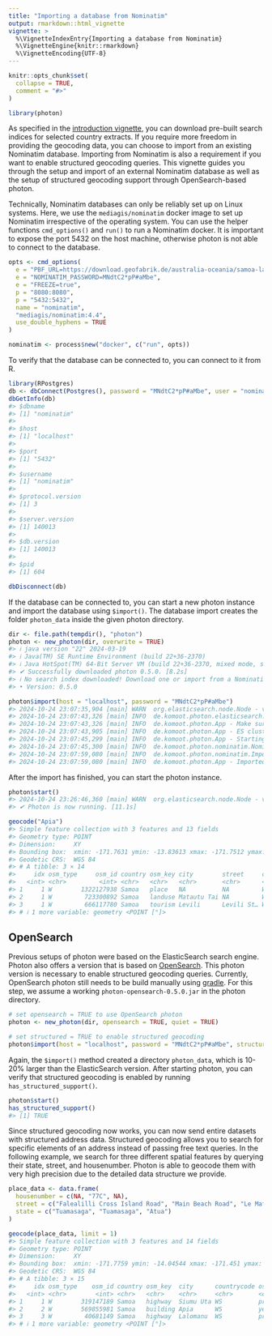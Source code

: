 ```yaml
---
title: "Importing a database from Nominatim"
output: rmarkdown::html_vignette
vignette: >
  %\VignetteIndexEntry{Importing a database from Nominatim}
  %\VignetteEngine{knitr::rmarkdown}
  %\VignetteEncoding{UTF-8}
---
```


```r
knitr::opts_chunk$set(
  collapse = TRUE,
  comment = "#>"
)
```

```r
library(photon)
```

As specified in the [introduction vignette](photon.html), you can download pre-built search indices for selected country extracts. If you require more freedom in providing the geocoding data, you can choose to import from an existing Nominatim database. Importing from Nominatim is also a requirement if you want to enable structured geocoding queries. This vignette guides you through the setup and import of an external Nominatim database as well as the setup of structured geocoding support through OpenSearch-based photon.

Technically, Nominatim databases can only be reliably set up on Linux systems. Here, we use the `mediagis/nominatim` docker image to set up Nominatim irrespective of the operating system. You can use the helper functions `cmd_options()` and `run()` to run a Nominatim docker. It is important to expose the port 5432 on the host machine, otherwise photon is not able to connect to the database.

```r
opts <- cmd_options(
  e = "PBF_URL=https://download.geofabrik.de/australia-oceania/samoa-latest.osm.pbf",
  e = "NOMINATIM_PASSWORD=MNdtC2*pP#aMbe",
  e = "FREEZE=true",
  p = "8080:8080",
  p = "5432:5432",
  name = "nominatim",
  "mediagis/nominatim:4.4",
  use_double_hyphens = TRUE
)

nominatim <- process$new("docker", c("run", opts))
```

To verify that the database can be connected to, you can connect to it from R.

```r
library(RPostgres)
db <- dbConnect(Postgres(), password = "MNdtC2*pP#aMbe", user = "nominatim")
dbGetInfo(db)
#> $dbname
#> [1] "nominatim"
#> 
#> $host
#> [1] "localhost"
#> 
#> $port
#> [1] "5432"
#> 
#> $username
#> [1] "nominatim"
#> 
#> $protocol.version
#> [1] 3
#> 
#> $server.version
#> [1] 140013
#> 
#> $db.version
#> [1] 140013
#> 
#> $pid
#> [1] 604

dbDisconnect(db)
```

If the database can be connected to, you can start a new photon instance and import the database using `$import()`. The database import creates the folder `photon_data` inside the given photon directory.

```r
dir <- file.path(tempdir(), "photon")
photon <- new_photon(dir, overwrite = TRUE)
#> ℹ java version "22" 2024-03-19
#> ℹ Java(TM) SE Runtime Environment (build 22+36-2370)
#> ℹ Java HotSpot(TM) 64-Bit Server VM (build 22+36-2370, mixed mode, sharing)
#> ✔ Successfully downloaded photon 0.5.0. [8.2s]        
#> ℹ No search index downloaded! Download one or import from a Nominatim database.
#> • Version: 0.5.0

photon$import(host = "localhost", password = "MNdtC2*pP#aMbe")
#> 2024-10-24 23:07:35,904 [main] WARN  org.elasticsearch.node.Node - version [5.6.16-SNAPSHOT] is a pre-release version of Elasticsearch and is not suitable for production
#> 2024-10-24 23:07:43,326 [main] INFO  de.komoot.photon.elasticsearch.Server - Started elastic search node
#> 2024-10-24 23:07:43,326 [main] INFO  de.komoot.photon.App - Make sure that the ES cluster is ready, this might take some time.
#> 2024-10-24 23:07:43,905 [main] INFO  de.komoot.photon.App - ES cluster is now ready.
#> 2024-10-24 23:07:45,299 [main] INFO  de.komoot.photon.App - Starting import from nominatim to photon with languages: en,fr,de,it
#> 2024-10-24 23:07:45,300 [main] INFO  de.komoot.photon.nominatim.NominatimConnector - Start importing documents from nominatim (global)
#> 2024-10-24 23:07:59,080 [main] INFO  de.komoot.photon.nominatim.ImportThread - Finished import of 2085 photon documents.
#> 2024-10-24 23:07:59,080 [main] INFO  de.komoot.photon.App - Imported data from nominatim to photon with languages: en,fr,de,it
```

After the import has finished, you can start the photon instance.

```r
photon$start()
#> 2024-10-24 23:26:46,360 [main] WARN  org.elasticsearch.node.Node - version [5.6.16-SNAPSHOT] is a pre-release version of Elasticsearch and is not suitable for production
#> ✔ Photon is now running. [11.1s]
```

```r
geocode("Apia")
#> Simple feature collection with 3 features and 13 fields
#> Geometry type: POINT
#> Dimension:     XY
#> Bounding box:  xmin: -171.7631 ymin: -13.83613 xmax: -171.7512 ymax: -13.82611
#> Geodetic CRS:  WGS 84
#> # A tibble: 3 × 14
#>     idx osm_type     osm_id country osm_key city        street     countrycode osm_value name  state type  extent
#>   <int> <chr>         <int> <chr>   <chr>   <chr>       <chr>      <chr>       <chr>     <chr> <chr> <chr> <list>
#> 1     1 W        1322127938 Samoa   place   NA          NA         WS          city      Apia  Tuam… city  <dbl> 
#> 2     1 W         723300892 Samoa   landuse Matautu Tai NA         WS          harbour   Apia… Tuam… other <dbl> 
#> 3     1 W         666117780 Samoa   tourism Levili      Levili St… WS          attracti… Apia… Tuam… house <dbl> 
#> # ℹ 1 more variable: geometry <POINT [°]>
```



## OpenSearch

Previous setups of photon were based on the ElasticSearch search engine. Photon also offers a version that is based on [OpenSearch](https://opensearch.org/). This photon version is necessary to enable structured geocoding queries. Currently, OpenSearch photon still needs to be build manually using [gradle](https://gradle.org/). For this step, we assume a working `photon-opensearch-0.5.0.jar` in the photon directory.

```r
# set opensearch = TRUE to use OpenSearch photon
photon <- new_photon(dir, opensearch = TRUE, quiet = TRUE)

# set structured = TRUE to enable structured geocoding
photon$import(host = "localhost", password = "MNdtC2*pP#aMbe", structured = TRUE)
```

Again, the `$import()` method created a directory `photon_data`, which is 10-20% larger than the ElasticSearch version. After starting photon, you can verify that structured geocoding is enabled by running `has_structured_support()`.

```r
photon$start()
has_structured_support()
#> [1] TRUE
```

Since structured geocoding now works, you can now send entire datasets with structured address data. Structured geocoding allows you to search for specific elements of an address instead of passing free text queries. In the following example, we search for three different spatial features by querying their state, street, and housenumber. Photon is able to geocode them with very high precision due to the detailed data structure we provide.

```r
place_data <- data.frame(
  housenumber = c(NA, "77C", NA),
  street = c("Falealilli Cross Island Road", "Main Beach Road", "Le Mafa Pass Road"),
  state = c("Tuamasaga", "Tuamasaga", "Atua")
)

geocode(place_data, limit = 1)
#> Simple feature collection with 3 features and 14 fields
#> Geometry type: POINT
#> Dimension:     XY
#> Bounding box:  xmin: -171.7759 ymin: -14.04544 xmax: -171.451 ymax: -13.8338
#> Geodetic CRS:  WGS 84
#> # A tibble: 3 × 15
#>     idx osm_type    osm_id country osm_key  city      countrycode osm_value name    state type  extent housenumber street
#>   <int> <chr>        <int> <chr>   <chr>    <chr>     <chr>       <chr>     <chr>   <chr> <chr> <list> <chr>       <chr> 
#> 1     1 W        319147189 Samoa   highway  Siumu Uta WS          primary   Faleal… Tuam… stre… <dbl>  NA          NA    
#> 2     2 W        569855981 Samoa   building Apia      WS          yes       NA      Tuam… house <dbl>  77C         Main …
#> 3     3 W         40681149 Samoa   highway  Lalomanu  WS          primary   Main S… Ātua  stre… <dbl>  NA          NA    
#> # ℹ 1 more variable: geometry <POINT [°]>
```


